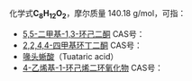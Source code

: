 {{DISPLAYTITLE:C<sub>8</sub>H<sub>12</sub>O<sub>2</sub>}}{{MolFormDisambigNav|C=8|H=12|O=2}}
化学式'''C<sub>8</sub>H<sub>12</sub>O<sub>2</sub>'''，摩尔质量 140.18 g/mol，可指：

*[[5,5-二甲基-1,3-环己二酮|5,5-二甲基-1,3-环己二酮]] CAS号：{{CAS|126-81-8}}
*[[2,2,4,4-四甲基环丁二酮|2,2,4,4-四甲基环丁二酮]] CAS号：{{CAS|933-52-8}}
*[[喙头蜥酸|喙头蜥酸]]（Tuataric acid）
*[[4-乙烯基-1-环己烯二环氧化物|4-乙烯基-1-环己烯二环氧化物]] CAS号：{{CAS|106-87-6}}

{{Isomerdab}}